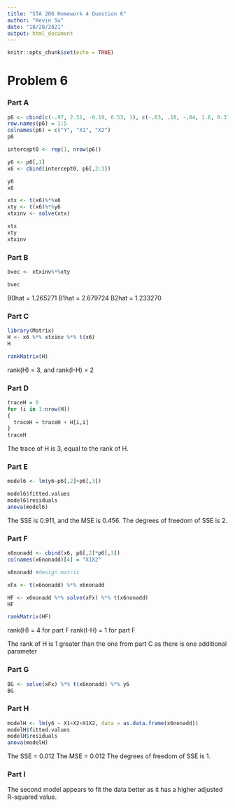 ---
title: "STA 206 Homework 4 Question 6"
author: "Kevin Su"
date: "10/28/2021"
output: html_document
---

```{r setup, include=FALSE}
knitr::opts_chunk$set(echo = TRUE)
```

# Problem 6

### Part A
```{r}
p6 <- cbind(c(-.97, 2.51, -0.19, 6.53, 1), c(-.63, .18, -.84, 1.6, 0.33), c(-.82, .49, .74, .58, -.31))
row.names(p6) = 1:5
colnames(p6) = c("Y", "X1", "X2")
p6

intercept0 <- rep(1, nrow(p6))

y6 <- p6[,1]
x6 <- cbind(intercept0, p6[,2:3])

y6
x6

xtx <- t(x6)%*%x6
xty <- t(x6)%*%y6
xtxinv <- solve(xtx)

xtx
xty
xtxinv
```

### Part B

```{r}

bvec <- xtxinv%*%xty

bvec

```
B0hat = 1.265271
B1hat = 2.679724
B2hat = 1.233270

### Part C

```{r}
library(Matrix)
H <- x6 %*% xtxinv %*% t(x6)
H

rankMatrix(H)

```

rank(H) = 3, and rank(I-H) = 2

### Part D

```{r}
traceH = 0
for (i in 1:nrow(H))
{
  traceH = traceH + H[i,i]
}
traceH
```
The trace of H is 3, equal to the rank of H.

### Part E
```{r}
model6 <- lm(y6~p6[,2]+p6[,3])

model6$fitted.values
model6$residuals
anova(model6)


```

The SSE is 0.911, and the MSE is 0.456. The degrees of freedom of SSE is 2.

### Part F

```{r}
x6nonadd <- cbind(x6, p6[,2]*p6[,3])
colnames(x6nonadd)[4] = "X1X2"

x6nonadd #design matrix

xFx <- t(x6nonadd) %*% x6nonadd

HF <- x6nonadd %*% solve(xFx) %*% t(x6nonadd)
HF

rankMatrix(HF)

```

rank(H) = 4 for part F
rank(I-H) = 1 for part F

The rank of H is 1 greater than the one from part C as there is one additional parameter

### Part G

```{r}
BG <- solve(xFx) %*% t(x6nonadd) %*% y6
BG

```

### Part H
```{r}
modelH <- lm(y6 ~ X1+X2+X1X2, data = as.data.frame(x6nonadd))
modelH$fitted.values
modelH$residuals
anova(modelH)

```
The SSE = 0.012
The MSE = 0.012
The degrees of freedom of SSE is 1.

### Part I
The second model appears to fit the data better as it has a higher adjusted R-squared value.

